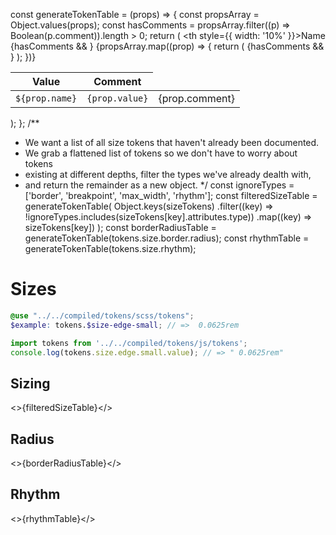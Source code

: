 const generateTokenTable = (props) => {
  const propsArray = Object.values(props);
  const hasComments = propsArray.filter((p) => Boolean(p.comment)).length > 0;
  return (
    <table>
      <thead>
        <tr>
          <th style={{ width: '10%' }}>Name</th>
          <th>Value</th>
          {hasComments && <th>Comment</th>}
        </tr>
      </thead>
      <tbody>
        {propsArray.map((prop) => {
          return (
            <tr key={prop.name}>
              <td>
                <code>${prop.name}</code>
              </td>
              <td>
                <code>{prop.value}</code>
              </td>
              {hasComments && <td>{prop.comment}</td>}
            </tr>
          );
        })}
      </tbody>
    </table>
  );
};
/**
 * We want a list of all size tokens that haven't already been documented.
 * We grab a flattened list of tokens so we don't have to worry about tokens
 * existing at different depths, filter the types we've already dealth with,
 * and return the remainder as a new object.
 */
const ignoreTypes = ['border', 'breakpoint', 'max_width', 'rhythm'];
const filteredSizeTable = generateTokenTable(
  Object.keys(sizeTokens)
    .filter((key) => !ignoreTypes.includes(sizeTokens[key].attributes.type))
    .map((key) => sizeTokens[key])
);
const borderRadiusTable = generateTokenTable(tokens.size.border.radius);
const rhythmTable = generateTokenTable(tokens.size.rhythm);

<Meta title="Design/Tokens/Sizes" />

# Sizes

```scss
@use "../../compiled/tokens/scss/tokens";
$example: tokens.$size-edge-small; // =>  0.0625rem
```

```javascript
import tokens from '../../compiled/tokens/js/tokens';
console.log(tokens.size.edge.small.value); // => " 0.0625rem"
```

## Sizing

<>{filteredSizeTable}</>

## Radius

<>{borderRadiusTable}</>

## Rhythm

<>{rhythmTable}</>
